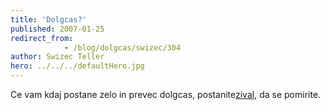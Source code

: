 ```yaml
---
title: 'Dolgcas?'
published: 2007-01-25
redirect_from: 
            - /blog/dolgcas/swizec/304
author: Swizec Teller
hero: ../../../defaultHero.jpg
---
```

Ce vam kdaj postane zelo in prevec dolgcas, postanite[zival](http://www.beseechfanclub.com/bored/), da se pomirite.
